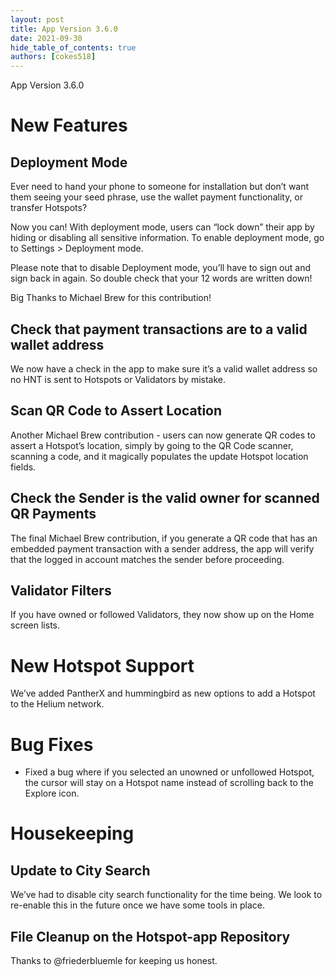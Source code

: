 ```yaml
---
layout: post
title: App Version 3.6.0
date: 2021-09-30
hide_table_of_contents: true
authors: [cokes518]
---
```


App Version 3.6.0

# New Features

## Deployment Mode

Ever need to hand your phone to someone for installation but don’t want them seeing your seed
phrase, use the wallet payment functionality, or transfer Hotspots?

<!--truncate-->

Now you can! With deployment mode, users can “lock down” their app by hiding or disabling all
sensitive information. To enable deployment mode, go to Settings > Deployment mode.

Please note that to disable Deployment mode, you’ll have to sign out and sign back in again. So
double check that your 12 words are written down!

Big Thanks to Michael Brew for this contribution!

## Check that payment transactions are to a valid wallet address

We now have a check in the app to make sure it’s a valid wallet address so no HNT is sent to
Hotspots or Validators by mistake.

## Scan QR Code to Assert Location

Another Michael Brew contribution - users can now generate QR codes to assert a Hotspot’s location,
simply by going to the QR Code scanner, scanning a code, and it magically populates the update
Hotspot location fields.

## Check the Sender is the valid owner for scanned QR Payments

The final Michael Brew contribution, if you generate a QR code that has an embedded payment
transaction with a sender address, the app will verify that the logged in account matches the sender
before proceeding.

## Validator Filters

If you have owned or followed Validators, they now show up on the Home screen lists.

# New Hotspot Support

We’ve added PantherX and hummingbird as new options to add a Hotspot to the Helium network.

# Bug Fixes

- Fixed a bug where if you selected an unowned or unfollowed Hotspot, the cursor will stay on a
  Hotspot name instead of scrolling back to the Explore icon.

# Housekeeping

## Update to City Search

We’ve had to disable city search functionality for the time being. We look to re-enable this in the
future once we have some tools in place.

## File Cleanup on the Hotspot-app Repository

Thanks to @friederbluemle for keeping us honest.
